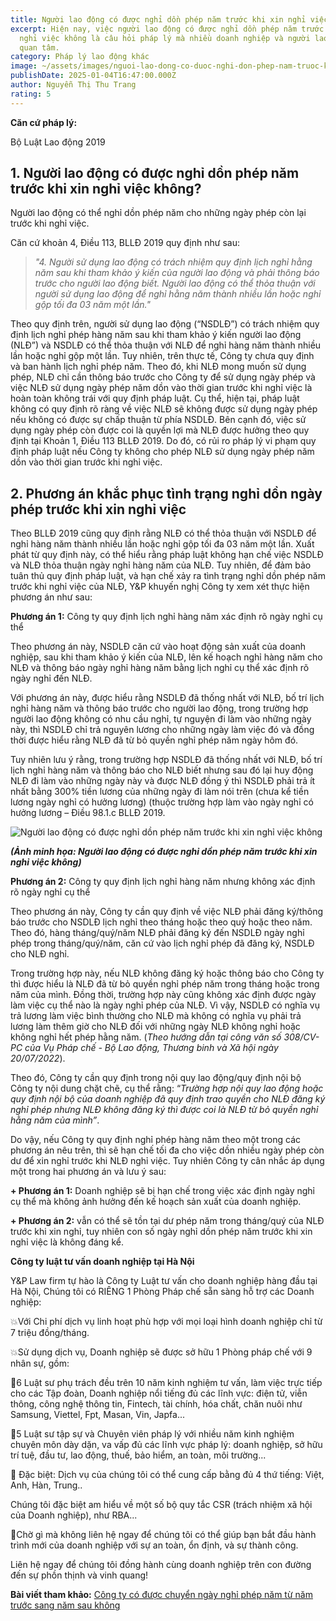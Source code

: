 ```yaml
---
title: Người lao động có được nghỉ dồn phép năm trước khi xin nghỉ việc không
excerpt: Hiện nay, việc người lao động có được nghỉ dồn phép năm trước khi xin
  nghỉ việc không là câu hỏi pháp lý mà nhiều doanh nghiệp và người lao động
  quan tâm.
category: Pháp lý lao động khác
image: ~/assets/images/nguoi-lao-dong-co-duoc-nghi-don-phep-nam-truoc-khi-xin-nghi-viec-khong.png
publishDate: 2025-01-04T16:47:00.000Z
author: Nguyễn Thị Thu Trang
rating: 5
---
```

**Căn cứ pháp lý:**

Bộ Luật Lao động 2019

## 1. Người lao động có được nghỉ dồn phép năm trước khi xin nghỉ việc không?

Người lao động có thể nghỉ dồn phép năm cho những ngày phép còn lại trước khi nghỉ việc.

Căn cứ khoản 4, Điều 113, BLLĐ 2019 quy định như sau:

> *"4. Người sử dụng lao động có trách nhiệm quy định lịch nghỉ hằng năm sau khi tham khảo ý kiến của người lao động và phải thông báo trước cho người lao động biết. Người lao động có thể thỏa thuận với người sử dụng lao động để nghỉ hằng năm thành nhiều lần hoặc nghỉ gộp tối đa 03 năm một lần."*

Theo quy định trên, người sử dụng lao động (“NSDLĐ”) có trách nhiệm quy định lịch nghỉ phép hàng năm sau khi tham khảo ý kiến người lao động (NLĐ”) và NSDLĐ có thể thỏa thuận với NLĐ để nghỉ hàng năm thành nhiều lần hoặc nghỉ gộp một lần. Tuy nhiên, trên thực tế, Công ty chưa quy định và ban hành lịch nghỉ phép năm. Theo đó, khi NLĐ mong muốn sử dụng phép, NLĐ chỉ cần thông báo trước cho Công ty để sử dụng ngày phép và việc NLĐ sử dụng ngày phép năm dồn vào thời gian trước khi nghỉ việc là hoàn toàn không trái với quy định pháp luật. Cụ thể, hiện tại, pháp luật không có quy định rõ ràng về việc NLĐ sẽ không được sử dụng ngày phép nếu không có được sự chấp thuận từ phía NSDLĐ. Bên cạnh đó, việc sử dụng ngày phép còn được coi là quyền lợi mà NLĐ được hưởng theo quy định tại Khoản 1, Điều 113 BLLĐ 2019. Do đó, có rủi ro pháp lý vi phạm quy định pháp luật nếu Công ty không cho phép NLĐ sử dụng ngày phép năm dồn vào thời gian trước khi nghỉ việc.

## 2. Phương án khắc phục tình trạng nghỉ dồn ngày phép trước khi xin nghỉ việc

Theo BLLĐ 2019 cũng quy định rằng NLĐ có thể thỏa thuận với NSDLĐ để nghỉ hàng năm thành nhiều lần hoặc nghỉ gộp tối đa 03 năm một lần. Xuất phát từ quy định này, có thể hiểu rằng pháp luật không hạn chế việc NSDLĐ và NLĐ thỏa thuận ngày nghỉ hàng năm của NLĐ. Tuy nhiên, để đảm bảo tuân thủ quy định pháp luật, và hạn chế xảy ra tình trạng nghỉ dồn phép năm trước khi nghỉ việc của NLĐ, Y&P khuyến nghị Công ty xem xét thực hiện phương án như sau: 

**Phương án 1:** Công ty quy định lịch nghỉ hàng năm xác định rõ ngày nghỉ cụ thể

Theo phương án này, NSDLĐ căn cứ vào hoạt động sản xuất của doanh nghiệp, sau khi tham khảo ý kiến của NLĐ, lên kế hoạch nghỉ hàng năm cho NLĐ và thông báo ngày nghỉ hàng năm bằng lịch nghỉ cụ thể xác định rõ ngày nghỉ đến NLĐ.

Với phương án này, được hiểu rằng NSDLĐ đã thống nhất với NLĐ, bố trí lịch nghỉ hàng năm và thông báo trước cho người lao động, trong trường hợp người lao động không có nhu cầu nghỉ, tự nguyện đi làm vào những ngày này, thì NSDLĐ chỉ trả nguyên lương cho những ngày làm việc đó và đồng thời được hiểu rằng NLĐ đã từ bỏ quyền nghỉ phép năm ngày hôm đó.

Tuy nhiên lưu ý rằng, trong trường hợp NSDLĐ đã thống nhất với NLĐ, bố trí lịch nghỉ hàng năm và thông báo cho NLĐ biết nhưng sau đó lại huy động NLĐ đi làm vào những ngày này và được NLĐ đồng ý thì NSDLĐ phải trả ít nhất bằng 300% tiền lương của những ngày đi làm nói trên (chưa kể tiền lương ngày nghỉ có hưởng lương) (thuộc trường hợp làm vào ngày nghỉ có hưởng lương – Điều 98.1.c BLLĐ 2019.

![Người lao động có được nghỉ dồn phép năm trước khi xin nghỉ việc không](~/assets/images/nguoi-lao-dong-co-duoc-nghi-don-phep-nam-truoc-khi-xin-nghi-viec-khong-yplawfirm.jpg "Người lao động có được nghỉ dồn phép năm trước khi xin nghỉ việc không")

***(Ảnh minh họa: Người lao động có được nghỉ dồn phép năm trước khi xin nghỉ việc không)***

**Phương án 2:** Công ty quy định lịch nghỉ hàng năm nhưng không xác định rõ ngày nghỉ cụ thể

Theo phương án này, Công ty cần quy định về việc NLĐ phải đăng ký/thông báo trước cho NSDLĐ lịch nghỉ theo tháng hoặc theo quý hoặc theo năm. Theo đó, hàng tháng/quý/năm NLĐ phải đăng ký đến NSDLĐ ngày nghỉ phép trong tháng/quý/năm, căn cứ vào lịch nghỉ phép đã đăng ký, NSDLĐ cho NLĐ nghỉ.

Trong trường hợp này, nếu NLĐ không đăng ký hoặc thông báo cho Công ty thì được hiểu là NLĐ đã từ bỏ quyền nghỉ phép năm trong tháng hoặc trong năm của mình. Đồng thời, trường hợp này cũng không xác định được ngày làm việc cụ thể nào là ngày nghỉ phép của NLĐ. Vì vậy, NSDLĐ có nghĩa vụ trả lương làm việc bình thường cho NLĐ mà không có nghĩa vụ phải trả lương làm thêm giờ cho NLĐ đối với những ngày NLĐ không nghỉ hoặc không nghỉ hết phép hằng năm. (*Theo hướng dẫn tại công văn số 308/CV-PC của Vụ Pháp chế - Bộ Lao động, Thương binh và Xã hội ngày 20/07/2022*).

Theo đó, Công ty cần quy định trong nội quy lao động/quy định nội bộ Công ty nội dung chặt chẽ, cụ thể rằng: “*Trường hợp nội quy lao động hoặc quy định nội bộ của doanh nghiệp đã quy định trao quyền cho NLĐ đăng ký nghỉ phép nhưng NLĐ không đăng ký thì được coi là NLĐ từ bỏ quyền nghỉ hằng năm của mình”*.

Do vậy, nếu Công ty quy định nghỉ phép hàng năm theo một trong các phương án nêu trên, thì sẽ hạn chế tối đa cho việc dồn nhiều ngày phép còn dư để xin nghỉ trước khi NLĐ nghỉ việc. Tuy nhiên Công ty cân nhắc áp dụng một trong hai phương án và lưu ý sau:

**+ Phương án 1:** Doanh nghiệp sẽ bị hạn chế trong việc xác định ngày nghỉ cụ thể mà không ảnh hưởng đến kế hoạch sản xuất của doanh nghiệp.

**+ Phương án 2:** vẫn có thể sẽ tồn tại dư phép năm trong tháng/quý của NLĐ trước khi xin nghỉ, tuy nhiên con số ngày nghỉ dồn phép năm trước khi xin nghỉ việc là không đáng kể.

**Công ty luật tư vấn doanh nghiệp tại Hà Nội**

Y&P Law firm tự hào là Công ty Luật tư vấn cho doanh nghiệp hàng đầu tại Hà Nội, Chúng tôi có RIÊNG 1 Phòng Pháp chế sẵn sàng hỗ trợ các Doanh nghiệp:

💥Với Chi phí dịch vụ linh hoạt phù hợp với mọi loại hình doanh nghiệp chỉ từ 7 triệu đồng/tháng.

💥Sử dụng dịch vụ, Doanh nghiệp sẽ được sở hữu 1 Phòng pháp chế với 9 nhân sự, gồm:

🔑6 Luật sư phụ trách đều trên 10 năm kinh nghiệm tư vấn, làm việc trực tiếp cho các Tập đoàn, Doanh nghiệp nổi tiếng đủ các lĩnh vực: điện tử, viễn thông, công nghệ thông tin, Fintech, tài chính, hóa chất, chăn nuôi như Samsung, Viettel, Fpt, Masan, Vin, Japfa...

🔑5 Luật sư tập sự và Chuyên viên pháp lý với nhiều năm kinh nghiệm chuyên môn dày dặn, va vấp đủ các lĩnh vực pháp lý: doanh nghiệp, sở hữu trí tuệ, đầu tư, lao động, thuế, bảo hiểm, an toàn, môi trường...

🔑 Đặc biệt: Dịch vụ của chúng tôi có thể cung cấp bằng đủ 4 thứ tiếng: Việt, Anh, Hàn, Trung..

Chúng tôi đặc biệt am hiểu về một số bộ quy tắc CSR (trách nhiệm xã hội của Doanh nghiệp), như RBA...

🎯Chờ gì mà không liên hệ ngay để chúng tôi có thể giúp bạn bắt đầu hành trình mới của doanh nghiệp với sự an toàn, ổn định, và sự thành công.

Liên hệ ngay để chúng tôi đồng hành cùng doanh nghiệp trên con đường đến sự phồn thịnh và vinh quang!

**Bài viết tham khảo:** [Công ty có được chuyển ngày nghỉ phép năm từ năm trước sang năm sau không](https://yplawfirm.vn/lao-dong/cong-ty-co-duoc-chuyen-ngay-nghi-phep-nam-cua-nam-truoc-sang-nam-sau-khong)
